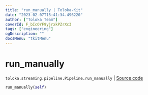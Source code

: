 ```yaml
---
title: "run_manually | Toloka-Kit"
date: "2023-02-07T15:41:34.496220"
author: ["Toloka Team"]
coverId: F_bIcOYF9yjrxkPZrXc3
tags: ["engineering"]
ogDescription: ""
docsMenu: "tkitMenu"
---
```


# run_manually
`toloka.streaming.pipeline.Pipeline.run_manually` | [Source code](https://github.com/Toloka/toloka-kit/blob/v1.1.3/src/streaming/pipeline.py#L282)

```python
run_manually(self)
```